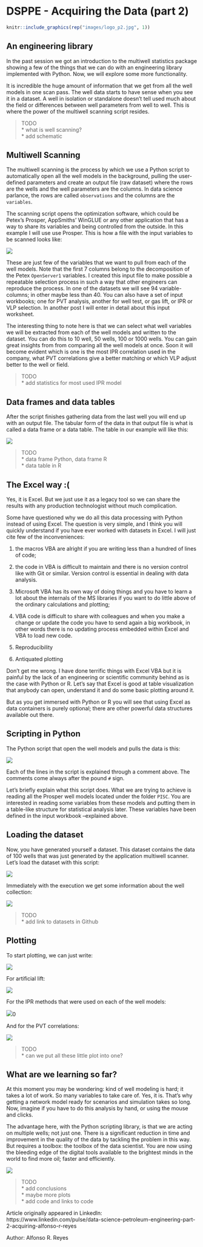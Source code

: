 # DSPPE - Acquiring the Data (part 2)


```r
knitr::include_graphics(rep("images/logo_p2.jpg", 1))
```


## An engineering library

In the past session we got an introduction to the multiwell statistics package showing a few of the things that we can do with an engineering library implemented with Python. Now, we will explore some more functionality. 

It is incredible the huge amount of information that we get from all the well models in one scan pass. The well data starts to have sense when you see it in a dataset. A well in isolation or standalone doesn’t tell used much about the field or differences between well parameters from well to well. This is where the power of the multiwell scanning script resides. 

> TODO \
* what is well scanning? \
* add schematic \


## Multiwell Scanning

The multiwell scanning is the process by which we use a Python script to
automatically open all the well models in the background, pulling the
user-defined parameters and create an output file (raw dataset) where the rows are the wells and the well parameters are the columns. In data science parlance, the rows are called `observations` and the columns are the `variables`.

The scanning script opens the optimization software, which could be Petex's Prosper, 
AppSmiths' WinGLUE or any other application that has a way to share its
variables and being controlled from the outside. In this example I will use use Prosper. This is how a file with the input variables to be scanned looks like:

![](./images/table.jpg)

These are just few of the variables that we want to pull from each of the well models. Note that the first 7 columns belong to the decomposition of the Petex `OpenServer1` variables. I created this input file to make possible a repeatable selection process in such a way that other engineers can reproduce the process. In one of the datasets we will see 94 variable-columns; in other maybe less than 40. You can also have a set of input workbooks; one for PVT analysis, another for well test, or gas lift, or IPR or
VLP selection. In another post I will enter in detail about this input worksheet.

The interesting thing to note here is that we can select what well variables we
will be extracted from each of the well models and written to the dataset. You
can do this to 10 well, 50 wells, 100 or 1000 wells. You can gain great insights
from from comparing all the well models at once. Soon it will become evident
which is one is the most IPR correlation used in the company, what PVT correlations
give a better matching or which VLP adjust better to the well or field.

> TODO \
* add statistics for most used IPR model


## Data frames and data tables

After the script finishes gathering data from the last well you will end up with an output file. The tabular form of the data in that output file is what is called a data frame or a data table. The table in our example will like this:

![](./images/multiwells.jpg)

> TODO \
* data frame Python, data frame R \
* data table in R \


## The Excel way :(

Yes, it is Excel. But we just use it as a legacy tool so we can share the results with any production technologist without much complication. 

Some have questioned why we do all this data processing with Python instead of using Excel. The question is very simple, and I think you will quickly understand if you have ever worked with datasets in Excel. I will just cite few of the inconveniences: 

(1) the macros VBA are alright if you are writing less than a hundred of lines of code; 

(2) the code in VBA is difficult to maintain and there is no version control like with Git or similar. Version control is essential in dealing with data analysis.

(3) Microsoft VBA has its own way of doing things and you have to learn a lot about the internals of the MS libraries if you want to do little above of the ordinary calculations and plotting; 

(4) VBA code is difficult to share with colleagues and when you make a change or update the code you have to send again a big workbook, in other words there is no updating process embedded within Excel and VBA to load new code. 

(5) Reproducibility

(6) Antiquated plotting

Don't get me wrong. I have done terrific things with Excel VBA but it is painful by the lack of an engineering or scientific community behind as is the case with Python or R. Let's say that Excel is good at table visualization that anybody can open, understand it and do some basic plotting around it.

But as you get immersed with Python or R you will see that using Excel as data containers is purely optional; there are other powerful data structures available out there.


## Scripting in Python

The Python script that open the well models and pulls the data is this:

![](./images/script-open-model.jpg)

Each of the lines in the script is explained through a comment above. The comments come always after the pound `#` sign. 

Let’s briefly explain what this script does. What we are trying to achieve is reading all the Prosper well models located under the folder `PISC`. You are interested in reading some variables from these models and putting them in a table-like structure for statistical analysis later. These variables have been defined in the input workbook –explained above. 

## Loading the dataset

Now, you have generated yourself a dataset. This dataset contains the data of 100 wells that was just generated by the application multiwell scanner. Let's load the dataset with this script:

![](./images/script_loading_dataset.jpg)


Immediately with the execution we get some information about the well collection:

![](./images/result_well_collection.jpg)

> TODO \
* add link to datasets in Github


## Plotting

To start plotting, we can just write:

![](./images/analysts.jpg)


For artificial lift:

![](./images/artificial_lift.jpg)

For the IPR methods that were used on each of the well models:

![](./images/ipr_corrs.jpg)0

And for the PVT correlations:

![](./images/pvt_corrs.jpg)

> TODO \
*  can we put all these little plot into one?


## What are we learning so far?

At this moment you may be wondering: kind of well modeling is hard; it takes a lot of work. So many variables to take care of. Yes, it is. That’s why getting a network model ready for scenarios and simulation takes so long. Now, imagine if you have to do this analysis by hand, or using the mouse and clicks.

The advantage here, with the Python scripting library, is that we are acting on multiple wells; not just one. There is a significant reduction in time and improvement in the quality of the data by tackling the problem in this way. But requires a toolbox: the toolbox of the data scientist. You are now using the bleeding edge of the digital tools available to the brightest minds in the world to find more oil; faster and efficiently.

![](./images/ipr_corrs.jpg)

> TODO \
* add conclusions \
* maybe more plots \
* add code and links to code \

Article originally appeared in LinkedIn: 
https://www.linkedin.com/pulse/data-science-petroleum-engineering-part-2-acquiring-alfonso-r-reyes

Author: Alfonso R. Reyes

